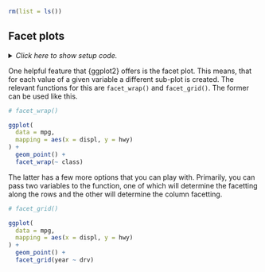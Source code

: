 ```r
rm(list = ls())
```


## Facet plots

<details><summary>*Click here to show setup code.*</summary>
```r
### Facet plots

```
```r
library(tidyverse)
```
</details>

One helpful feature that {ggplot2} offers is the facet plot.
This means, that for each value of a given variable a different sub-plot is created.
The relevant functions for this are `facet_wrap()` and `facet_grid()`.
The former can be used like this.

```r
# facet_wrap()
```
```r
ggplot(
  data = mpg,
  mapping = aes(x = displ, y = hwy)
) +
  geom_point() +
  facet_wrap(~ class)
```

The latter has a few more options that you can play with.
Primarily, you can pass two variables to the function, one of which will determine the facetting along the rows and the other will determine the column facetting.

```r
# facet_grid()
```
```r
ggplot(
  data = mpg,
  mapping = aes(x = displ, y = hwy)
) +
  geom_point() +
  facet_grid(year ~ drv)
```
